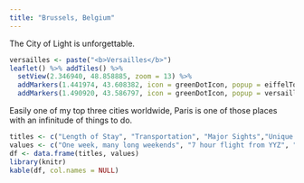 ```yaml
---
title: "Brussels, Belgium"
---
```


The City of Light is unforgettable.

```r
versailles <- paste("<b>Versailles</b>")
leaflet() %>% addTiles() %>%
  setView(2.346940, 48.858885, zoom = 13) %>%
  addMarkers(1.441974, 43.608382, icon = greenDotIcon, popup = eiffelTower) %>% # Eiffel Tower
  addMarkers(1.490920, 43.586797, icon = greenDotIcon, popup = versailles) # Versailles
```

Easily one of my top three cities worldwide, Paris is one of those places with an infinitude of things to do.

```r
titles <- c("Length of Stay", "Transportation", "Major Sights","Unique Foods", "Restaurant Recommendations")
values <- c("One week, many long weekends", "7 hour flight from YYZ", "Eiffel Tower, Arc de Triomphe, Sacré Coeur, Versailles... too many things to mention", "Trianon", "Angelina")
df <- data.frame(titles, values)
library(knitr)
kable(df, col.names = NULL)
```